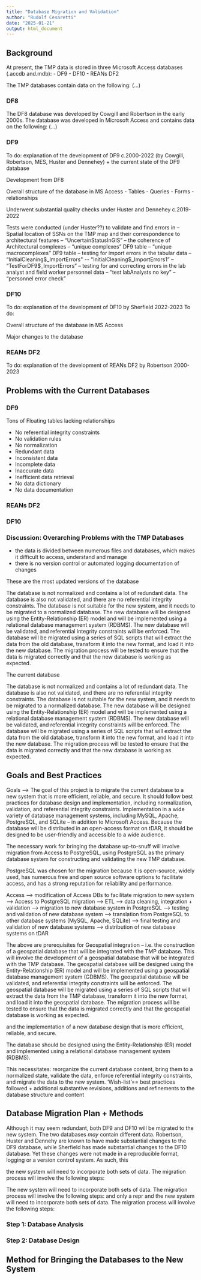 ```yaml
---
title: "Database Migration and Validation"
author: "Rudolf Cesaretti"
date: "2025-01-21"
output: html_document
---
```






## Background

At present, the TMP data is stored in three Microsoft Access databases (.accdb and.mdb):
    - DF9
    - DF10
    - REANs DF2

The TMP databases contain data on the following: (...)



### DF8

The DF8 database was developed by Cowgill and Robertson in the early 2000s. The database was developed in Microsoft Access and contains data on the following: (...)







### DF9

To do: explanation of the development of DF9 c.2000-2022 (by Cowgill, Robertson, MES, Huster and Dennehey) + the current state of the DF9 database

Development from DF8

Overall structure of the database in MS Access
- Tables
- Queries
- Forms
- relationships

Underwent substantial quality checks under Huster and Dennehey c.2019-2022

Tests were conducted (under Huster??) to validate and find errors in 
    -- Spatial location of SSNs on the TMP map and their correspondence to architectural features
        -- "UncertainStatusInGIS"
    -- the coherence of Architectural complexes
        -- "unique complexes" DF9 table
        -- "unique macrocomplexes" DF9 table
    -- testing for import errors in the tabular data
        -- "InitialCleaning$_ImportErrors"
        -- "InitialCleaning$_ImportErrors1"
        -- "TestForDF9$_ImportErrors"
    -- testing for and correcting errors in the lab analyst and field worker personnel data
        -- "test labAnalysts no key"
        -- "personnel error check"






### DF10

To do: explanation of the development of DF10 by Sherfield 2022-2023
To do:

Overall structure of the database in MS Access

Major changes to the database




### REANs DF2



To do: explanation of the development of REANs DF2 by Robertson 2000-2023



## Problems with the Current Databases


### DF9

Tons of Floating tables lacking relationships

- No referential integrity constraints
- No validation rules
- No normalization
- Redundant data
- Inconsistent data
- Incomplete data
- Inaccurate data
- Inefficient data retrieval
- No data dictionary
- No data documentation


### REANs DF2



### DF10



### Discussion: Overarching Problems with the TMP Databases

- the data is divided between numerous files and databases, which makes it difficult to access, understand and manage
- there is no version control or automated logging documentation of changes


These are the most updated versions of the database


The database is not normalized and contains a lot of redundant data. The database is also not validated, and there are no referential integrity constraints. The database is not suitable for the new system, and it needs to be migrated to a normalized database. The new database will be designed using the Entity-Relationship (ER) model and will be implemented using a relational database management system (RDBMS). The new database will be validated, and referential integrity constraints will be enforced. The database will be migrated using a series of SQL scripts that will extract the data from the old database, transform it into the new format, and load it into the new database. The migration process will be tested to ensure that the data is migrated correctly and that the new database is working as expected.

The current database 

The database is not normalized and contains a lot of redundant data. The database is also not validated, and there are no referential integrity constraints. The database is not suitable for the new system, and it needs to be migrated to a normalized database. The new database will be designed using the Entity-Relationship (ER) model and will be implemented using a relational database management system (RDBMS). The new database will be validated, and referential integrity constraints will be enforced. The database will be migrated using a series of SQL scripts that will extract the data from the old database, transform it into the new format, and load it into the new database. The migration process will be tested to ensure that the data is migrated correctly and that the new database is working as expected.


## Goals and Best Practices

Goals --> The goal of this project is to migrate the current database to a new system that is more efficient, reliable, and secure.
It should follow best practices for database design and implementation, including normalization, validation, and referential integrity constraints.
Implementation in a wide variety of database management systems, including MySQL, Apache, PostgreSQL, and SQLite -- in addition to Microsoft Access.
Because the database will be distributed in an open-access format on tDAR, it should be designed to be user-friendly and accessible to a wide audience.

The necessary work for bringing the database up-to-snuff will involve migration from Access to PostgreSQL, using PostgreSQL as the primary database system for constructing and validating the new TMP database.

PostgreSQL was chosen for the migration because it is open-source, widely used, has numerous free and open source software options  to facilitate access, and has a strong reputation for reliability and performance.

Access --> modification of Access DBs to facilitate migration to new system --> Access to PostgreSQL migration --> ETL --> data cleaning, integration + validation --> migration to new database system in PostgreSQL --> testing and validation of new database system --> translation from PostgreSQL to other database systems (MySQL, Apache, SQLite) --> final testing and validation of new database systems --> distribution of new database systems on tDAR

The above are prerequisites for Geospatial integration -- i.e. the construction of a geospatial database that will be integrated with the TMP database. This will involve the development of a geospatial database that will be integrated with the TMP database. The geospatial database will be designed using the Entity-Relationship (ER) model and will be implemented using a geospatial database management system (GDBMS). The geospatial database will be validated, and referential integrity constraints will be enforced. The geospatial database will be migrated using a series of SQL scripts that will extract the data from the TMP database, transform it into the new format, and load it into the geospatial database. The migration process will be tested to ensure that the data is migrated correctly and that the geospatial database is working as expected.


and the implementation of a new database design that is more efficient, reliable, and secure.

The database should be designed using the Entity-Relationship (ER) model and implemented using a relational database management system (RDBMS).

This necessitates: reorganize the current database content, bring them  to a normalized state, validate the data, enforce referential integrity constraints, and migrate the data to the new system.
'Wish-list'== best practices followed + additional substantive revisions, additions and refinements to the database structure and content





## Database Migration Plan + Methods

Although it may seem redundant, both DF9 and DF10 will be migrated to the new system. The two databases *may* contain different data. Robertson, Huster and Dennehy are known to have made substantial changes to the DF9 database, while Sherfield has made substantial changes to the DF10 database. Yet these changes were not made in a reproducible format, logging or a version control system. As such, this 

the new system will need to incorporate both sets of data. The migration process will involve the following steps:

The new system will need to incorporate both sets of data. The migration process will involve the following steps:
and only a repr and the new system will need to incorporate both sets of data. The migration process will involve the following steps:


### Step 1: Database Analysis



### Step 2: Database Design




## Method for Bringing the Databases to the New System






















